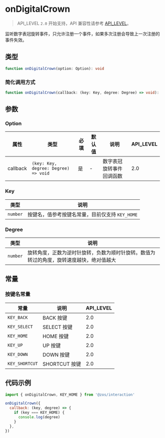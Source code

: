 # onDigitalCrown

> API_LEVEL `2.0` 开始支持，API 兼容性请参考 [API_LEVEL](../../../../guides/framework/device/compatibility.md)。

监听数字表冠旋转事件，只允许注册一个事件，如果多次注册会导致上一次注册的事件失效。

## 类型

```ts
function onDigitalCrown(option: Option): void
```

### 简化调用方式

```ts
function onDigitalCrown(callback: (key: Key, degree: Degree) => void): void
```

## 参数

### Option

| 属性     | 类型                                                | 必填 | 默认值 | 说明                     | API_LEVEL |
| -------- | --------------------------------------------------- | ---- | ------ | ------------------------ | --------- |
| callback | <code>(key: Key, degree: Degree) =&#62; void</code> | 是   | -      | 数字表冠旋转事件回调函数 | 2.0       |

### Key

| 类型                | 说明                                            |
| ------------------- | ----------------------------------------------- |
| <code>number</code> | 按键名，值参考按键名常量，目前仅支持 `KEY_HOME` |

### Degree

| 类型                | 说明                                                                                     |
| ------------------- | ---------------------------------------------------------------------------------------- |
| <code>number</code> | 旋转角度，正数为逆时针旋转，负数为顺时针旋转。数值为转过的角度，旋转速度越快，绝对值越大 |

## 常量

### 按键名常量

| 常量           | 说明          | API_LEVEL |
| -------------- | ------------- | --------- |
| `KEY_BACK`     | BACK 按键     | 2.0       |
| `KEY_SELECT`   | SELECT 按键   | 2.0       |
| `KEY_HOME`     | HOME 按键     | 2.0       |
| `KEY_UP`       | UP 按键       | 2.0       |
| `KEY_DOWN`     | DOWN 按键     | 2.0       |
| `KEY_SHORTCUT` | SHORTCUT 按键 | 2.0       |

## 代码示例

```js
import { onDigitalCrown, KEY_HOME } from '@zos/interaction'

onDigitalCrown({
  callback: (key, degree) => {
    if (key === KEY_HOME) {
      console.log(degree)
    }
  },
})
```
